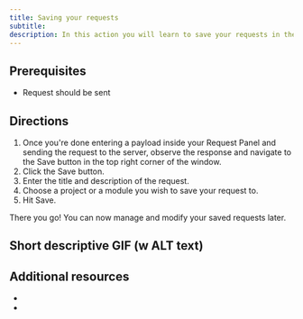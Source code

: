 ```yaml
---
title: Saving your requests
subtitle:
description: In this action you will learn to save your requests in the API app of Firecamp.
---
```


## Prerequisites

- Request should be sent

## Directions

1. Once you're done entering a payload inside your Request Panel and sending the request to the server, observe the response and navigate to the Save button in the top right corner of the window.
2. Click the Save button.
3. Enter the title and description of the request.
4. Choose a project or a module you wish to save your request to.
5. Hit Save.

There you go! You can now manage and modify your saved requests later.

## Short descriptive GIF (w ALT text)

## Additional resources
-
-
